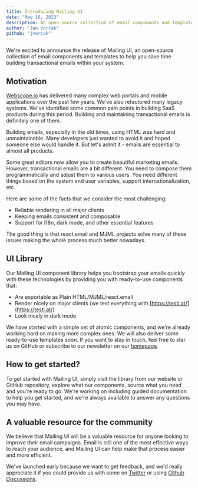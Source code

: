 ```yaml
---
title: Introducing Mailing UI
date: "May 16, 2023"
description: An open source collection of email components and templates
author: "Jan Vorčak"
github: "jvorcak"
---
```


We're excited to announce the release of Mailing UI, an open-source collection of email components and templates to help you save time building transactional emails within your system.

## Motivation

[Webscope.io](http://webscope.io/) has delivered many complex web portals and mobile applications over the past few years. We've also refactored many legacy systems. We've identified some common pain points in building SaaS products during this period. Building and maintaining transactional emails is definitely one of them.

Building emails, especially in the old times, using HTML was hard and unmaintainable. Many developers just wanted to avoid it and hoped someone else would handle it. But let's admit it - emails are essential to almost all products.

Some great editors now allow you to create beautiful marketing emails. However, transactional emails are a bit different. You need to compose them programmatically and adjust them to various users. You need different things based on the system and user variables, support internationalization, etc.

Here are some of the facts that we consider the most challenging:

- Reliable rendering in all major clients
- Keeping emails consistent and composable
- Support for i18n, dark mode, and other essential features

The good thing is that react.email and MJML projects solve many of these issues making the whole process much better nowadays.

## UI Library

Our Mailing UI component library helps you bootstrap your emails quickly with these technologies by providing you with ready-to-use components that: 

- Are exportable as Plain HTML/MJML/react.email
- Render nicely on major clients (we test everything with [https://testi.at/](https://testi.at/)
- Look nicely in dark mode

We have started with a simple set of atomic components, and we're already working hard on making more complex ones. 
We will also deliver some ready-to-use templates soon. If you want to stay in touch, feel free to star us on GitHub or subscribe to our newsletter on our [homepage](https://mailingui.com).

## How to get started?

To get started with Mailing UI, simply visit the library from our website or GitHub repository, explore what our components, source what you need and you're ready to go. We're working on including guided documentation to help you get started, and we're always available to answer any questions you may have.

## A valuable resource for the community

We believe that Mailing UI will be a valuable resource for anyone looking to improve their email campaigns. Email is still one of the most effective ways to reach your audience, and Mailing UI can help make that process easier and more efficient.

We've launched early because we want to get feedback, and we'd really appreciate it if you could provide us with some on [Twitter](https://twitter.com/MailingUI) or using [Github Discussions](https://github.com/webscopeio/mailingui-web/discussions).
